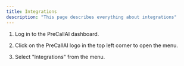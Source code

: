 ```yaml
---
title: Integrations
description: "This page describes everything about integrations"
---
```


1. Log in to the PreCallAI dashboard.

2. Click on the PreCallAI logo in the top left corner to open the menu.

3. Select "Integrations" from the menu.

